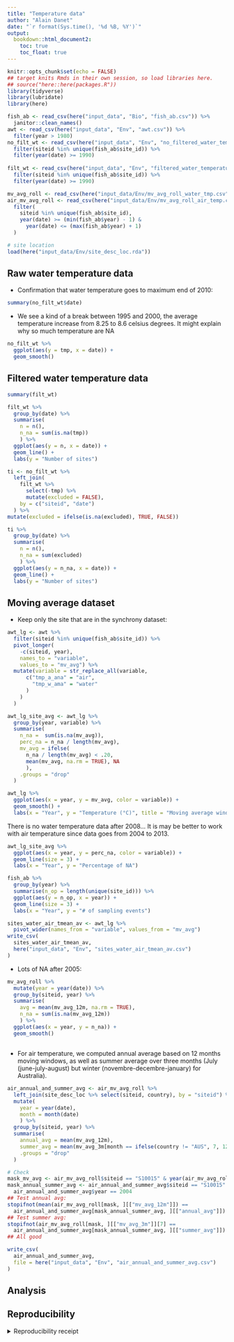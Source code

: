 ```yaml
---
title: "Temperature data"
author: "Alain Danet"
date: "`r format(Sys.time(), '%d %B, %Y')`"
output:
  bookdown::html_document2:
    toc: true
    toc_float: true
---
```


```r
knitr::opts_chunk$set(echo = FALSE)
## target knits Rmds in their own session, so load libraries here.
## source("here::here(packages.R"))
library(tidyverse)
library(lubridate)
library(here)
```

```r
fish_ab <- read_csv(here("input_data", "Bio", "fish_ab.csv")) %>%
  janitor::clean_names()
awt <- read_csv(here("input_data", "Env", "awt.csv")) %>%
  filter(year > 1980)
no_filt_wt <- read_csv(here("input_data", "Env", "no_filtered_water_temperature.csv"))  %>%
  filter(siteid %in% unique(fish_ab$site_id)) %>%
  filter(year(date) >= 1990)
  
filt_wt <- read_csv(here("input_data", "Env", "filtered_water_temperature.csv"))  %>%
  filter(siteid %in% unique(fish_ab$site_id)) %>%
  filter(year(date) >= 1990)

mv_avg_roll <- read_csv(here("input_data/Env/mv_avg_roll_water_tmp.csv"))
air_mv_avg_roll <- read_csv(here("input_data/Env/mv_avg_roll_air_temp.csv")) %>%
  filter(
    siteid %in% unique(fish_ab$site_id),
    year(date) >= (min(fish_ab$year) - 1) &
      year(date) <= (max(fish_ab$year) + 1)
  )

# site location
load(here("input_data/Env/site_desc_loc.rda"))
```

## Raw water temperature data

- Confirmation that water temperature goes to maximum
  end of 2010:

```r
summary(no_filt_wt$date)
```

- We see a kind of a break between 1995 and 2000, the average temperature
  increase from 8.25 to 8.6 celsius degrees. It might explain why so much
  temperature are NA  

```r
no_filt_wt %>%
  ggplot(aes(y = tmp, x = date)) +
  geom_smooth()
```

## Filtered water temperature data 

```r
summary(filt_wt)
```

```r
filt_wt %>%
  group_by(date) %>%
  summarise(
    n = n(),
    n_na = sum(is.na(tmp))
    ) %>%
  ggplot(aes(y = n, x = date)) +
  geom_line() +
  labs(y = "Number of sites")
```

```r
ti <- no_filt_wt %>%
  left_join(
    filt_wt %>%
      select(-tmp) %>%
      mutate(excluded = FALSE),
    by = c("siteid", "date")
  ) %>%
mutate(excluded = ifelse(is.na(excluded), TRUE, FALSE))

```
```r
ti %>%
  group_by(date) %>%
  summarise(
    n = n(),
    n_na = sum(excluded)
    ) %>%
  ggplot(aes(y = n_na, x = date)) +
  geom_line() +
  labs(y = "Number of sites")
```





## Moving average dataset 

- Keep only the site that are in the synchrony dataset:

```r
awt_lg <- awt %>%
  filter(siteid %in% unique(fish_ab$site_id)) %>%
  pivot_longer(
    -c(siteid, year),
    names_to = "variable",
    values_to = "mv_avg") %>%
  mutate(variable = str_replace_all(variable,
      c("tmp_a_ana" = "air",
        "tmp_w_ama" = "water"
      )
    )
  )
```

```r
awt_lg_site_avg <- awt_lg %>%
  group_by(year, variable) %>%
  summarise(
    n_na =  sum(is.na(mv_avg)),
    perc_na = n_na / length(mv_avg),
    mv_avg = ifelse(
      n_na / length(mv_avg) < .20,
      mean(mv_avg, na.rm = TRUE), NA
      ),
    .groups = "drop"
  )
```

```r
awt_lg %>%
  ggplot(aes(x = year, y = mv_avg, color = variable)) +
  geom_smooth() +
  labs(x = "Year", y = "Temperature (°C)", title = "Moving average window")
```
There is no water temperature data after 2008...
It is may be better to work with air temperature since data goes from 2004 to
2013.


```r
awt_lg_site_avg %>%
  ggplot(aes(x = year, y = perc_na, color = variable)) +
  geom_line(size = 3) +
  labs(x = "Year", y = "Percentage of NA")
```

```r
fish_ab %>%
  group_by(year) %>%
  summarise(n_op = length(unique(site_id))) %>%
  ggplot(aes(y = n_op, x = year)) +
  geom_line(size = 3) +
  labs(x = "Year", y = "# of sampling events")
```

```r
sites_water_air_tmean_av <- awt_lg %>%
  pivot_wider(names_from = "variable", values_from = "mv_avg")
write_csv(
  sites_water_air_tmean_av,
  here("input_data", "Env", "sites_water_air_tmean_av.csv")
)
```

- Lots of NA after 2005: 

```r
mv_avg_roll %>%
  mutate(year = year(date)) %>%
  group_by(siteid, year) %>%
  summarise(
    avg = mean(mv_avg_12m, na.rm = TRUE),
    n_na = sum(is.na(mv_avg_12m))
    ) %>%
  ggplot(aes(x = year, y = n_na)) +
  geom_smooth()
```



## 

- For air temperature, we computed annual average based on 12 months moving
  windows, as well as summer average over three months (July (june-july-august)
  but winter (novembre-decembre-january) for Australia).

```r
air_annual_and_summer_avg <- air_mv_avg_roll %>%
  left_join(site_desc_loc %>% select(siteid, country), by = "siteid") %>%
  mutate(
    year = year(date),
    month = month(date)
    ) %>%
  group_by(siteid, year) %>%
  summarise(
    annual_avg = mean(mv_avg_12m),
    summer_avg = mean(mv_avg_3m[month == ifelse(country != "AUS", 7, 12)]),
    .groups = "drop"
  )

# Check
mask_mv_avg <- air_mv_avg_roll$siteid == "S10015" & year(air_mv_avg_roll$date) == 2004
mask_annual_summer_avg <- air_annual_and_summer_avg$siteid == "S10015" &
  air_annual_and_summer_avg$year == 2004
## Test annual avg:
stopifnot(mean(air_mv_avg_roll[mask, ][["mv_avg_12m"]]) ==
  air_annual_and_summer_avg[mask_annual_summer_avg, ][["annual_avg"]])
## Test summer avg:
stopifnot(air_mv_avg_roll[mask, ][["mv_avg_3m"]][7] ==
  air_annual_and_summer_avg[mask_annual_summer_avg, ][["summer_avg"]])
## All good

write_csv(
  air_annual_and_summer_avg,
  file = here("input_data", "Env", "air_annual_and_summer_avg.csv")
)
```




## Analysis

## Reproducibility

<details><summary>Reproducibility receipt</summary>

```r
## datetime
Sys.time()

## repository
if(requireNamespace('git2r', quietly = TRUE)) {
  git2r::repository()
} else {
  c(
    system2("git", args = c("log", "--name-status", "-1"), stdout = TRUE),
    system2("git", args = c("remote", "-v"), stdout = TRUE)
  )
}

## session info
sessionInfo()
```

</details>

